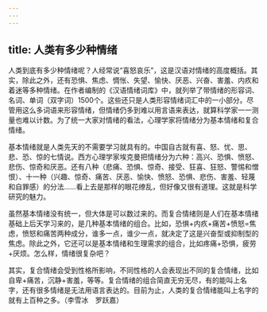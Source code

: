 ```yaml
---
---
---
```

title: 人类有多少种情绪
---




人类到底有多少种情绪呢？人经常说“喜怒哀乐”，这是汉语对情绪的高度概括。其实，除此之外，还有恐惧、焦虑、惆怅、失望、愉快、厌恶、兴奋、害羞、内疚和着迷等多种情绪。在作者编制的《汉语情绪词库》中，就列举了带情绪的形容词、名词、单词（双字词）1500个。这些还只是人类形容情绪词汇中的一小部分。尽管用这么多词语来形容情绪，但情绪仍多到难以用言语来表达，就算科学家一一测量也难以计数。为了统一大家对情绪的看法，心理学家将情绪分为基本情绪和复合情绪。

基本情绪就是人类先天的不需要学习就具有的。中国自古就有喜、怒、忧、思、悲、恐、惊的七情说。西方心理学家埃克曼把情绪分为六种：高兴、恐惧、愤怒、悲伤、惊奇和厌恶。还有八种（悲痛、恐惧、惊奇、接受、狂喜、狂怒、警惕和憎恨）、十一种（兴趣、惊奇、痛苦、厌恶、愉快、愤怒、恐惧、悲伤、害羞、轻蔑和自罪感）的分法……看上去是那样的眼花缭乱，但好像又很有道理。这就是科学研究的魅力。



虽然基本情绪没有统一，但大体是可以数过来的。而复合情绪则是人们在基本情绪基础上后天学习来的，是几种基本情绪的组合。比如，恐惧+内疚+痛苦+愤怒=焦虑，愤怒和痛苦两种成分，谁多一点，谁少一点，就决定了这是兴奋型或抑制型的焦虑。除此之外，它还可以是基本情绪和生理需求的组合，比如疼痛+恐惧，疲劳+厌烦。怎么样，情绪很复杂吧？

其实，复合情绪会受到性格所影响，不同性格的人会表现出不同的复合情绪，比如自卑+痛苦，沉静+害羞，等等。复合情绪的组合简直无穷无尽，有的能叫上名字，还有很多情绪是无法用语言表达的。目前为止，人类的复合情绪能叫上名字的就有上百种之多。（李雪冰　罗跃嘉）